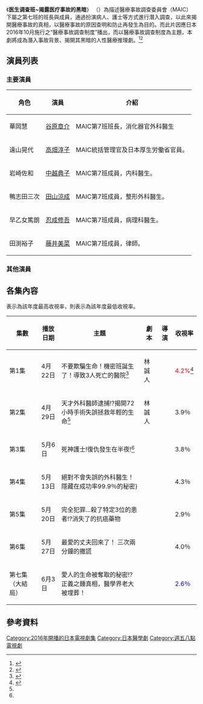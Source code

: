 {{refimprove|time=2017-01-10T04:24:13+00:00}}
{{影集資訊 
  | show_name = 医生调查班~揭露医疗事故的黑暗
  | original_name =ドクター調査班～医療事故の闇を暴け～
  | image = 
  | caption =
  | 分類 = 醫療／推理
  | picture_format = [[480i|480i]] ([[SDTV|SDTV]]),<br />[[1080i|1080i]] ([[HDTV|HDTV]])
  | runtime = 約60分鐘
  | creator = 
  | starring = 
  | country = {{JPN}}
  | network = 
  | theme_music = Goodbye holiday「奇跡の星」
  | theme_music_composer  = 
  | 拍攝地 = {{JPN}}
  | 導演  = 	白川士<br />遠藤光貴<br />山田勇人
  | company  =  
  | 編劇  = 林誠人
  | first_aired = 2016年4月22日
  | last_aired = 2016年6月3日
  | num_seasons = 
  | num_episodes = 7集
  | related =
  | imdb_id = 5494846
  | tv_com_id = 
  |官方網站 = http://www.tv-tokyo.co.jp/doctor_chosahan/
|}}
《'''医生调查班~揭露医疗事故的黑暗'''》 （{{jpn|hg=ドクター調査班～医療事故の闇を暴け～}}）為描述醫療事故調查委員會（MAIC）下屬之第七班的班長與成員，通過扮演病人、護士等方式進行潛入調查，以此來揭開醫療事故的真相，以醫療事故的原因查明和防止再發生為目的。而此片因應日本2016年10月施行之“醫療事故調查制度”播出，而以醫療事故調查制度為主題，本劇將成為潛入事故背景、揭開其黑暗的人性醫療推理劇。<ref name=oricon160204>{{Cite news |url=http://www.oricon.co.jp/news/2067322/full/ |title=谷原章介、1年ぶり連ドラ主演 「医療事故調査制度」描く |newspaper=ORICON STYLE |date=2016-02-04 |accessdate=2016-04-25 |archive-date=2016-04-19 |archive-url=https://web.archive.org/web/20160419024721/http://www.oricon.co.jp/news/2067322/full/ |dead-url=no }}</ref><ref name=oricon160420>{{Cite web |url=http://www.oricon.co.jp/news/2070373/full/ |title=谷原章介、謎の“五郎丸”ポーズで主演ドラマのヒット祈願 |publisher=ORICON STYLE |date=2016-04-20 |accessdate=2016-04-25 |archive-date=2016-04-25 |archive-url=https://web.archive.org/web/20160425072404/http://www.oricon.co.jp/news/2070373/full/ |dead-url=no }}</ref>

==演員列表==
===主要演員===
{| class="wikitable"
|- 
!角色!!	演員!!	介紹
|- 
|華岡慧||[[谷原章介|谷原章介]] ||MAIC第7班班長，消化器官外科醫生
|- 
|遠山晃代||[[高畑淳子|高畑淳子]]  || MAIC統括管理官及日本厚生労働省官員。			
|- 
|岩崎佐和||[[中越典子|中越典子]] ||MAIC第7班成員，内科醫生。		
|- 
|鴨志田三次|| [[田山涼成|田山涼成]] ||MAIC第7班成員，整形外科醫生。			
|- 
|早乙女篤朗|| [[忍成修吾|忍成修吾]]  ||MAIC第7班成員，病理科醫生。			
|- 
|田渕裕子||[[藤井美菜|藤井美菜]] ||MAIC第7班成員，律師。	
|}

===其他演員===

==各集內容==
{{color|red|'''紅色'''}}表示為該年度最高收視率，{{color|blue|'''藍色'''}}則表示為該年度最低收視率。
{| class="wikitable" style="text-align:center"
|-
!集數!!播放日期!!主題!!劇本!!導演!!收視率
|-
|第1集 || 4月22日 || 不要欺騙生命！機密班誕生了！導致3人死亡的醫院<ref name=TVT>{{cite news|url=http://video.tv-tokyo.co.jp/doctor_chosahan/?sc_cid=video_doctor_chosahan|title=「ドクター調査班〜医療事故の闇を暴け〜　期間限定!第1話〜第3話を一挙無料配信!」より|newspaper=テレビ東京|accessdate=2016-05-22|archiveurl=https://archive.is/20160511043039/http://video.tv-tokyo.co.jp/doctor_chosahan/?sc_cid=video_doctor_chosahan|archivedate=2016-05-11|dead-url=no}}</ref>|| 林誠人 ||  ||<span style=color:red>4.2%</span><ref>{{cite news|url=http://mantan-web.jp/2016/04/25/20160425dog00m200005000c.html|title=ドクター調査班〜医療事故の闇を暴け〜：谷原章介主演医療ミステリーの初回視聴率は4.2%|newspaper=MANTANWEB|date=2016-04-25|accessdate=2016-04-25|archive-date=2016-04-28|archive-url=https://web.archive.org/web/20160428015348/http://mantan-web.jp/2016/04/25/20160425dog00m200005000c.html|dead-url=no}}</ref>
|-
|第2集 || 4月29日 || 天才外科醫師逮捕!?揭開72小時手術失誤拯救年輕的生命<ref name=TVT /> || 林誠人 ||  ||3.9％
|-
|第3集 || 5月{{0}}6日 || 死神護士!復仇發生在半夜!<ref name=TVT /> ||  ||  ||3.8％
|-
|第4集 || 5月13日 ||絕對不會失誤的外科醫生！隱藏在成功率99.9％的秘密} ||  ||  ||4.3％
|-
|第5集 || 5月20日 || 完全犯罪…殺了特定3位的患者!?消失了的抗癌藥物 ||  ||  ||2.9％
|-
|第6集 || 5月27日 ||  最愛的丈夫回來了！ 三次兩分鐘的撒謊||  ||  ||4.0％
|-
|第七集（大結局） || 6月3日 || 愛人的生命被奪取的秘密!? 正義之錘真相，醫學界老大被埋葬！ ||  ||  ||<span style=color:blue>2.6％</span>
|}

==參考資料==
{{reflist}}

{{週五八點電視劇}}
{{DEFAULTSORT:Doctor chōsa han iryō jiko no yami o abake}}
[[Category:2016年開播的日本電視劇集|Category:2016年開播的日本電視劇集]]
[[Category:日本醫學劇|Category:日本醫學劇]]
[[Category:週五八點電視劇|Category:週五八點電視劇]]